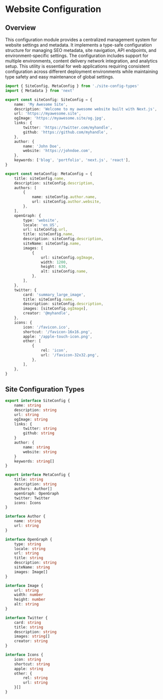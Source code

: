 # Website Configuration

## Overview

This configuration module provides a centralized management system for website settings and metadata. It implements a type-safe configuration structure for managing SEO metadata, site navigation, API endpoints, and environment-specific settings. The configuration includes support for multiple environments, content delivery network integration, and analytics setup. This utility is essential for web applications requiring consistent configuration across different deployment environments while maintaining type safety and easy maintenance of global settings.

```typescript
import { SiteConfig, MetaConfig } from './site-config-types'
import { Metadata } from 'next'

export const siteConfig: SiteConfig = {
	name: 'My Awesome Site',
	description: 'Welcome to my awesome website built with Next.js',
	url: 'https://myawesome.site',
	ogImage: 'https://myawesome.site/og.jpg',
	links: {
		twitter: 'https://twitter.com/myhandle',
		github: 'https://github.com/myhandle',
	},
	author: {
		name: 'John Doe',
		website: 'https://johndoe.com',
	},
	keywords: ['blog', 'portfolio', 'next.js', 'react'],
}

export const metaConfig: MetaConfig = {
	title: siteConfig.name,
	description: siteConfig.description,
	authors: [
		{
			name: siteConfig.author.name,
			url: siteConfig.author.website,
		},
	],
	openGraph: {
		type: 'website',
		locale: 'en_US',
		url: siteConfig.url,
		title: siteConfig.name,
		description: siteConfig.description,
		siteName: siteConfig.name,
		images: [
			{
				url: siteConfig.ogImage,
				width: 1200,
				height: 630,
				alt: siteConfig.name,
			},
		],
	},
	twitter: {
		card: 'summary_large_image',
		title: siteConfig.name,
		description: siteConfig.description,
		images: [siteConfig.ogImage],
		creator: '@myhandle',
	},
	icons: {
		icon: '/favicon.ico',
		shortcut: '/favicon-16x16.png',
		apple: '/apple-touch-icon.png',
		other: [
			{
				rel: 'icon',
				url: '/favicon-32x32.png',
			},
		],
	},
}
```

## Site Configuration Types

```typescript
export interface SiteConfig {
	name: string
	description: string
	url: string
	ogImage: string
	links: {
		twitter: string
		github: string
	}
	author: {
		name: string
		website: string
	}
	keywords: string[]
}

export interface MetaConfig {
	title: string
	description: string
	authors: Author[]
	openGraph: OpenGraph
	twitter: Twitter
	icons: Icons
}

interface Author {
	name: string
	url: string
}

interface OpenGraph {
	type: string
	locale: string
	url: string
	title: string
	description: string
	siteName: string
	images: Image[]
}

interface Image {
	url: string
	width: number
	height: number
	alt: string
}

interface Twitter {
	card: string
	title: string
	description: string
	images: string[]
	creator: string
}

interface Icons {
	icon: string
	shortcut: string
	apple: string
	other: {
		rel: string
		url: string
	}[]
}
```
